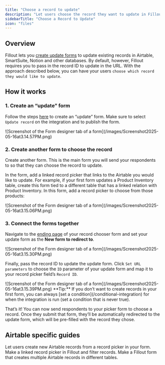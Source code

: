 ```yaml
---
title: "Choose a record to update"
description: "Let users choose the record they want to update in Fillout and update it with a custom form."
sidebarTitle: "Choose a Record to Update"
icon: "files"
---
```


## Overview

Fillout lets you [create update forms](/airtable-update-form) to update existing records in Airtable, SmartSuite, Notion and other databases. By default, however, Fillout requires you to pass in the record ID to update in the URL. With the approach described below, you can have your users `choose which record they would like to update`.

## How it works

### 1. Create an “update” form

Follow the steps [here](/airtable-update-form) to create an “update” form. Make sure to select `Update record` on the integration and to publish the form.

<Frame style={{ width: '624px', height: '133px' }}>
  ![Screenshot of the Form designer tab of a form](/images/Screenshot2025-05-16at3.14.57PM.png)
</Frame>

### 2. Create another form to choose the record

Create another form. This is the main form you will send your respondents to so that they can choose the record to update.

In the form, add a linked record picker that links to the Airtable you would like to update. For example, if your first form updates a Product Inventory table, create this form tied to a different table that has a linked relation with Product Inventory. In this form, add a record picker to choose from those products:

<Frame style={{ width: '528px', height: '195px' }}>
  ![Screenshot of the Form designer tab of a form](/images/Screenshot2025-05-16at3.15.06PM.png)
</Frame>

### 3. Connect the forms together

Navigate to the [ending page](/ending-page) of your record chooser form and set your update form as the **New form to redirect to**.

<Frame>
  ![Screenshot of the Form designer tab of a form](/images/Screenshot2025-05-16at3.15.30PM.png)
</Frame>

Finally, pass the record ID to update the update form. Click `Set URL parameters` to choose the `ID` parameter of your update form and map it to your record picker field’s `Record ID`.

<Frame style={{ width: '480px', height: '302px' }}>
  ![Screenshot of the Form designer tab of a form](/images/Screenshot2025-05-16at3.15.39PM.png)
</Frame>

<Tip>
  **Tip:** If you don’t want to create records in your first form, you can always [set a condition](/conditional-integration) for when the integration is run (set a condition that is never true).
</Tip>

That’s it\! You can now send respondents to your picker form to choose a record. Once they submit that form, they’ll be automatically redirected to the update form, which will be pre-filled with the record they chose.

## Airtable specific guides

<CardGroup cols={3}>
  <Card title="Create new linked records" icon="files-medical" iconType="regular" color="#FFC738" href="/create-new-linked-records">
    Let users create new Airtable records from a record picker in your form.
  </Card>
  <Card title="Select Airtable records in a dropdown" icon="square-caret-down" iconType="regular" color="#FFC738" href="/select-linked-airtable-records">
    Make a linked record picker in Fillout and filter records.
  </Card>
  <Card title="Create multiple records" icon="cabinet-filing" iconType="regular" color="#FFC738" href="/create-multiple-records-with-form">
    Make a Fillout form that creates multiple Airtable records in different tables.
  </Card>
</CardGroup>
